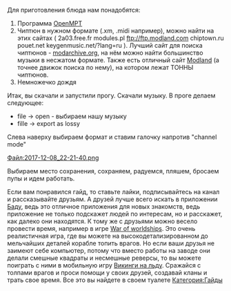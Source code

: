 Для приготовления блюда нам понадобятся:

# Программа [https://openmpt.org/ OpenMPT]
# Чиптюн в нужном формате (.xm, .midi например), можно найти на этих сайтах ( 2a03.free.fr modules.pl ftp://ftp.modland.com chiptown.ru pouet.net keygenmusic.net/?lang=ru ). Лучший сайт для поиска чиптюнов - [http://www.modarchive.org modarchive.org], на нём можно найти большинство музыки в несжатом формате. Также есть отличный сайт [https://www.exotica.org.uk/wiki/Special:Modland Modland] (а точнее движок поиска по нему), на котором лежат ТОННЫ чиптюнов.
# Немножечко дождя

Итак, вы скачали и запустили прогу. Скачали музыку. В проге делаем следующее:
*file -> open - выбираем нашу музыку
*fille -> export as lossy

Слева наверху выбираем формат и ставим галочку напротив "channel mode"

[[Файл:2017-12-08_22-21-40.png]]

Выбираем место сохранения, сохраняем, радуемся, пляшем, бросаем пупы и идем работать.

Если вам понравился гайд, то ставьте лайки, подписывайтесь на канал и рассказывайте друзьям.
А друзей лучше всего искать в приложении [https://s00.yaplakal.com/pics/pics_original/2/9/9/3357992.jpg Баду], ведь это отличное приложения для новых знакомств, ведь приложение не только подскажет людей по интересам, но и расскажет, как далеко они находятся. К тому же с друзьями можно весело провести время, например в игре [https://www.facebook.com/293084398342/photos/a.325833613342.189183.293084398342/10154982395493343/?type=3 War of worldships]. Это очень реалистичная игра, где вы можете на высокодетализированном до мельчайших деталей корабле топить врагов. Но если ваши друзья не заимеют себе компьютер, потому что вместо работы на заводе они делали смешные квадраты и несмешные реверсы, то вы можете поиграть с ними в мобильную игру [https://i.ytimg.com/vi/3QQQmf5rb0M/maxresdefault.jpg Викинги на льду]. Сражайся с толпами врагов и проси помощи у своих друзей, создавай кланы и трать свое время. Все это вы найдете в своем туалете
[[Категория:Гайды]]